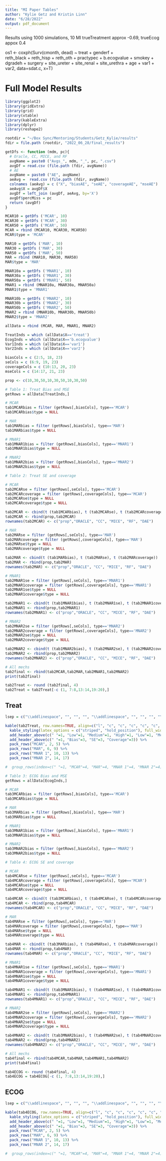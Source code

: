 ```yaml
---
title: "MI Paper Tables"
author: "Kylie Getz and Kristin Linn"
date: "6/28/2022"
output: pdf_document
---
```


Results using 1000 simulations, 10 MI
trueTreatment approx -0.69, trueEcog appox 0.4

os1 <- coxph(Surv(cmonth, dead) ~ treat + genderf +  
reth_black + reth_hisp + reth_oth + practypec + b.ecogvalue + smokey +  dgradeh + surgery + site_ureter + site_renal + site_urethra + age + var1 + var2, data=sdat.c, x=T)

# Full Model Results 
```r
library(ggplot2)
library(gridExtra)
library(grid)
library(xtable)
library(kableExtra)
library(dplyr)
library(reshape2)

rootdir = "~/Box Sync/Mentoring/Students/Getz_Kylie/results"
fdir = file.path (rootdir, "2022_06_28/final_results")

getDfs <- function (mdm, pc){
  # Oracle, CC, MICE, and RF
  avgName = paste0 ("Avgs_", mdm, "_", pc, ".csv")
  avgDf = read.csv (file.path (fdir, avgName))
  # AE
  avgName = paste0 ("AE", avgName)  
  aeAvg =  read.csv (file.path (fdir, avgName))
  colnames (aeAvg) = c ("X", "biasAE", "seAE", "coverageAE", "mseAE")
  aeAvg$X = avgDf$X
  avgDf = left_join (avgDf, aeAvg, by='X')
  avgDf$percMiss = pc
  return (avgDf)
}

MCAR10 = getDfs ('MCAR', 10)
MCAR30 = getDfs ('MCAR', 30)
MCAR50 = getDfs ('MCAR', 50)
MCAR = rbind (MCAR10, MCAR30, MCAR50)
MCAR$type = 'MCAR'

MAR10 = getDfs ('MAR', 10)
MAR30 = getDfs ('MAR', 30)
MAR50 = getDfs ('MAR', 50)
MAR = rbind (MAR10, MAR30, MAR50)
MAR$type = 'MAR'

MNAR10a = getDfs ('MNAR1', 10)
MNAR30a = getDfs ('MNAR1', 30)
MNAR50a = getDfs ('MNAR1', 50)
MNAR1 = rbind (MNAR10a, MNAR30a, MNAR50a)
MNAR1$type = 'MNAR1'

MNAR10b = getDfs ('MNAR2', 10)
MNAR30b = getDfs ('MNAR2', 30)
MNAR50b = getDfs ('MNAR2', 50)
MNAR2 = rbind (MNAR10b, MNAR30b, MNAR50b)
MNAR2$type = 'MNAR2'

allData = rbind (MCAR, MAR, MNAR1, MNAR2)
```


```r
TreatInds = which (allData$X=='treat')
EcogInds = which (allData$X=='b.ecogvalue')
Var1Inds = which (allData$X=='var1')
Var2Inds = which (allData$X=='var2')

biasCols = c (2:5, 18, 23)
seCols = c (6:9, 19, 23)
coverageCols = c (10:13, 20, 23)
mseCols = c (14:17, 21, 23)

```

```r
prop <- c(10,30,50,10,30,50,10,30,50)

# Table 1: Treat Bias and MSE
getRows = allData[TreatInds,]

# MCAR
tab1MCARbias = filter (getRows[,biasCols], type=='MCAR')
tab1MCARbias$type = NULL

# MAR
tab1MARbias = filter (getRows[,biasCols], type=='MAR')
tab1MARbias$type = NULL

# MNAR1
tab1MNAR1bias = filter (getRows[,biasCols], type=='MNAR1')
tab1MNAR1bias$type = NULL

# MNAR2
tab1MNAR2bias = filter (getRows[,biasCols], type=='MNAR2')
tab1MNAR2bias$type = NULL

# Table 2: Treat SE and coverage

# MCAR
tab2MCARse = filter (getRows[,seCols], type=='MCAR')
tab2MCARcoverage = filter (getRows[,coverageCols], type=='MCAR')
tab2MCARse$type = NULL
tab2MCARcoverage$type = NULL

tab2MCAR <- cbind(t (tab1MCARbias), t (tab2MCARse), t (tab2MCARcoverage))
tab2MCAR <- rbind(prop,tab2MCAR)
rownames(tab2MCAR) <- c("prop","ORACLE", "CC", "MICE", "RF", "DAE")

# MAR
tab2MARse = filter (getRows[,seCols], type=='MAR')
tab2MARcoverage = filter (getRows[,coverageCols], type=='MAR')
tab2MARse$type = NULL
tab2MARcoverage$type = NULL

tab2MAR <- cbind(t (tab1MARbias), t (tab2MARse), t (tab2MARcoverage))
tab2MAR <- rbind(prop,tab2MAR)
rownames(tab2MAR) <- c("prop","ORACLE", "CC", "MICE", "RF", "DAE")

# MNAR1
tab2MNAR1se = filter (getRows[,seCols], type=='MNAR1')
tab2MNAR1coverage = filter (getRows[,coverageCols], type=='MNAR1')
tab2MNAR1se$type = NULL
tab2MNAR1coverage$type = NULL

tab2MNAR1 <- cbind(t (tab1MNAR1bias), t (tab2MNAR1se), t (tab2MNAR1coverage))
tab2MNAR1 <- rbind(prop,tab2MNAR1)
rownames(tab2MNAR1) <- c("prop","ORACLE", "CC", "MICE", "RF", "DAE")

# MNAR2
tab2MNAR2se = filter (getRows[,seCols], type=='MNAR2')
tab2MNAR2coverage = filter (getRows[,coverageCols], type=='MNAR2')
tab2MNAR2se$type = NULL
tab2MNAR2coverage$type = NULL

tab2MNAR2 <- cbind(t (tab1MNAR2bias), t (tab2MNAR2se), t (tab2MNAR2coverage))
tab2MNAR2 <- rbind(prop,tab2MNAR2)
rownames(tab2MNAR2) <- c("prop","ORACLE", "CC", "MICE", "RF", "DAE")

# All mechs
tab2final <- rbind(tab2MCAR,tab2MAR,tab2MNAR1,tab2MNAR2)
print(tab2final)

tab2Treat <- round (tab2final, 4)
tab2Treat = tab2Treat[-c (1, 7:8,13:14,19:20),]
```

\newpage

## Treat
```r
lsep = c("\\addlinespace", "", "", "", "\\addlinespace", "", "", "", "\\addlinespace", "", "", "", "", "\\addlinespace", "", "", "", "")

kable(tab2Treat, row.names=TRUE, align=c("l", "c", "c", "c", "c", "c", "c", "c", "c", "c"), format = "latex", booktabs = T, linesep = lsep, caption = "Treatment") %>%
  kable_styling(latex_options = c("striped", "hold_position"), full_width = F) %>%
  add_header_above(c(" "=1, "Low"=1, "Medium"=1, "High"=1, "Low"=1, "Medium"=1, "High"=1, "Low"=1, "Medium"=1, "High"=1)) %>%
  add_header_above(c(" "=1, "Bias"=3, "SE"=3, "Coverage"=3)) %>% 
  pack_rows("MCAR", 2, 5) %>% 
  pack_rows("MAR", 6, 9) %>% 
  pack_rows("MNAR 1", 10, 13) %>% 
  pack_rows("MNAR 2", 14, 17) 

#  group_rows(index=c(" "=1, "MCAR"=4, "MAR"=4, "MNAR 1"=4, "MNAR 2"=4))
```

\newpage

```r
# Table 3: ECOG Bias and MSE
getRows = allData[EcogInds,]

# MCAR
tab3MCARbias = filter (getRows[,biasCols], type=='MCAR')
tab3MCARbias$type = NULL

# MAR
tab3MARbias = filter (getRows[,biasCols], type=='MAR')
tab3MARbias$type = NULL

# MNAR1
tab3MNAR1bias = filter (getRows[,biasCols], type=='MNAR1')
tab3MNAR1bias$type = NULL

# MNAR2
tab3MNAR2bias = filter (getRows[,biasCols], type=='MNAR2')
tab3MNAR2bias$type = NULL

# Table 4: ECOG SE and coverage

# MCAR
tab4MCARse = filter (getRows[,seCols], type=='MCAR')
tab4MCARcoverage = filter (getRows[,coverageCols], type=='MCAR')
tab4MCARse$type = NULL
tab4MCARcoverage$type = NULL

tab4MCAR <- cbind(t (tab3MCARbias), t (tab4MCARse), t (tab4MCARcoverage))
tab4MCAR <- rbind(prop,tab4MCAR)
rownames(tab4MCAR) <- c("prop","ORACLE", "CC", "MICE", "RF", "DAE")

# MAR
tab4MARse = filter (getRows[,seCols], type=='MAR')
tab4MARcoverage = filter (getRows[,coverageCols], type=='MAR')
tab4MARse$type = NULL
tab4MARcoverage$type = NULL

tab4MAR <- cbind(t (tab3MARbias), t (tab4MARse), t (tab4MARcoverage))
tab4MAR <- rbind(prop,tab4MAR)
rownames(tab4MAR) <- c("prop","ORACLE", "CC", "MICE", "RF", "DAE")

# MNAR1
tab4MNAR1se = filter (getRows[,seCols], type=='MNAR1')
tab4MNAR1coverage = filter (getRows[,coverageCols], type=='MNAR1')
tab4MNAR1se$type = NULL
tab4MNAR1coverage$type = NULL

tab4MNAR1 <- cbind(t (tab3MNAR1bias), t (tab4MNAR1se), t (tab4MNAR1coverage))
tab4MNAR1 <- rbind(prop,tab4MNAR1)
rownames(tab4MNAR1) <- c("prop","ORACLE", "CC", "MICE", "RF", "DAE")

# MNAR2
tab4MNAR2se = filter (getRows[,seCols], type=='MNAR2')
tab4MNAR2coverage = filter (getRows[,coverageCols], type=='MNAR2')
tab4MNAR2se$type = NULL
tab4MNAR2coverage$type = NULL

tab4MNAR2 <- cbind(t (tab3MNAR2bias), t (tab4MNAR2se), t (tab4MNAR2coverage))
tab4MNAR2 <- rbind(prop,tab4MNAR2)
rownames(tab4MNAR2) <- c("prop","ORACLE", "CC", "MICE", "RF", "DAE")

# All mechs
tab4final <- rbind(tab4MCAR,tab4MAR,tab4MNAR1,tab4MNAR2)
print(tab4final)

tab4ECOG <- round (tab4final, 4)
tab4ECOG = tab4ECOG[-c (1, 7:8,13:14,19:20),]
```

\newpage

## ECOG
```r
lsep = c("\\addlinespace", "", "", "", "\\addlinespace", "", "", "", "\\addlinespace", "", "", "", "", "\\addlinespace", "", "", "", "")

kable(tab4ECOG, row.names=TRUE, align=c("l", "c", "c", "c", "c", "c", "c", "c", "c", "c"), format = "latex", booktabs = T, linesep = lsep, caption = "ECOG") %>%
  kable_styling(latex_options = c("striped", "hold_position"), full_width = F) %>%
  add_header_above(c(" "=1, "Low"=1, "Medium"=1, "High"=1, "Low"=1, "Medium"=1, "High"=1, "Low"=1, "Medium"=1, "High"=1)) %>%
  add_header_above(c(" "=1, "Bias"=3, "SE"=3, "Coverage"=3)) %>% 
  pack_rows("MCAR", 2, 5) %>% 
  pack_rows("MAR", 6, 9) %>% 
  pack_rows("MNAR 1", 10, 13) %>% 
  pack_rows("MNAR 2", 14, 17) 

#  group_rows(index=c(" "=1, "MCAR"=4, "MAR"=4, "MNAR 1"=4, "MNAR 2"=4))
```



